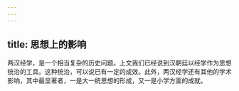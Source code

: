 ```yaml
---
---
---
```

title: 思想上的影响
---



两汉经学，是一个相当复杂的历史问题。上文我们已经说到汉朝廷以经学作为思想统治的工具。这种统治，可以说已有一定的成效。此外，两汉经学还有其他的学术影响，其中最显著者，一是大一统思想的形成，又一是小学方面的成就。